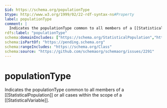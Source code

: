 ```yaml
---
$id: https://schema.org/populationType
$type: http://www.w3.org/1999/02/22-rdf-syntax-ns#Property
label: populationType
comment: |
  Indicates the populationType common to all members of a [[StatisticalPopulation]] or all cases within the scope of a [[StatisticalVariable]].
rdfs:label: "populationType"
schema:domainIncludes: ["https://schema.org/StatisticalPopulation","https://schema.org/StatisticalVariable"]
schema:isPartOf: "https://pending.schema.org"
schema:rangeIncludes: "https://schema.org/Class"
schema:source: "https://github.com/schemaorg/schemaorg/issues/2291"
---
```


# populationType

Indicates the populationType common to all members of a [[StatisticalPopulation]] or all cases within the scope of a [[StatisticalVariable]].

